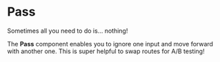 
# Pass

Sometimes all you need to do is… nothing!

The **Pass** component enables you to ignore one input and move forward with another one. This is super helpful to swap routes for A/B testing!

<div
  style={{ marginBottom: "20px", display: "flex", justifyContent: "center" }}
>
  <ReactPlayer playing controls url="/videos/pass.mp4" />
</div>